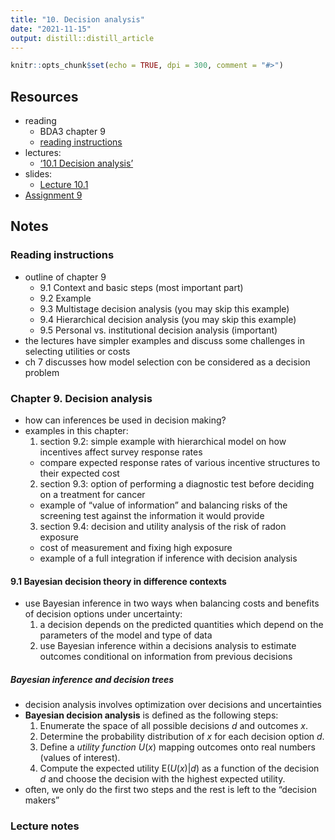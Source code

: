 ```yaml
---
title: "10. Decision analysis"
date: "2021-11-15"
output: distill::distill_article
---
```


```r
knitr::opts_chunk$set(echo = TRUE, dpi = 300, comment = "#>")
```

## Resources

- reading
  - BDA3 chapter 9
  - [reading instructions](../reading-instructions/BDA3_ch09_reading-instructions.pdf)
- lectures:
  - ['10.1 Decision analysis'](https://aalto.cloud.panopto.eu/Panopto/Pages/Viewer.aspx?id=82943720-de0f-4195-8639-ab0900ca2085)
- slides:
  - [Lecture 10.1](../slides/slides_ch9.pdf)
- [Assignment 9](assignments/assignment-09.pdf)

## Notes

### Reading instructions

- outline of chapter 9
  - 9.1 Context and basic steps (most important part)
  - 9.2 Example
  - 9.3 Multistage decision analysis (you may skip this example)
  - 9.4 Hierarchical decision analysis (you may skip this example)
  - 9.5 Personal vs. institutional decision analysis (important)
- the lectures have simpler examples and discuss  some challenges in selecting utilities or costs
- ch 7 discusses how model selection con be considered as a decision problem

### Chapter 9. Decision analysis

- how can inferences be used in decision making?
- examples in this chapter:
  1. section 9.2: simple example with hierarchical model on how incentives affect survey response rates
    - compare expected response rates of various incentive structures to their expected cost
  2. section 9.3: option of performing a diagnostic test before deciding on a treatment for cancer
    - example of "value of information" and balancing risks of the screening test against the information it would provide
  3. section 9.4: decision and utility analysis of the risk of radon exposure
    - cost of measurement and fixing high exposure
    - example of a full integration if inference with decision analysis

#### 9.1 Bayesian decision theory in difference contexts

- use Bayesian inference in two ways when balancing costs and benefits of decision options under uncertainty:
  1. a decision depends on the predicted quantities which depend on the parameters of the model and type of data
  2. use Bayesian inference within a decisions analysis to estimate outcomes conditional on information from previous decisions

##### Bayesian inference and decision trees

- decision analysis involves optimization over decisions and uncertainties
- **Bayesian decision analysis** is defined as the following steps:
  1. Enumerate the space of all possible decisions $d$ and outcomes $x$.
  2. Determine the probability distribution of $x$ for each decision option $d$.
  3. Define a *utility function* $U(x)$ mapping outcomes onto real numbers (values of interest).
  4. Compute the expected utility $\text{E}(U(x)|d)$ as a function of the decision $d$ and choose the decision with the highest expected utility.
- often, we only do the first two steps and the rest is left to the "decision makers"

### Lecture notes

